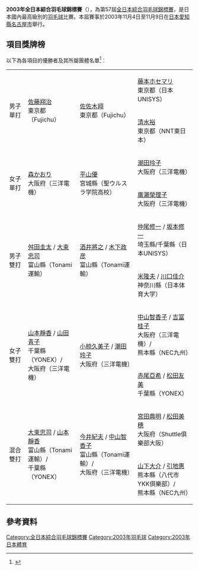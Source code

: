 {{noteTA|G1=Badminton}}
{{infobox badminton event
|name           = 2003年全日本綜合羽毛球錦標賽
|image          = 
|size           = 
|caption        = 
|dates          = 2003年11月4日-11月9日
|number_edition = 第57屆
|level          = 
|prize_money    =
|location       = {{JPN}}[[愛知縣|愛知縣]][[名古屋市|名古屋市]]
|venue          = 
|previous       = 2002年全日本綜合羽毛球錦標賽
|next           = 2004年全日本綜合羽毛球錦標賽
}}
'''2003年全日本綜合羽毛球錦標賽'''（{{lang-ja|平成15年度全日本総合バドミントン選手権大会}}），為第57屆[[全日本綜合羽毛球錦標賽|全日本綜合羽毛球錦標賽]]，是日本國內最高級別的[[羽毛球|羽毛球]]比賽。本屆賽事於2003年11月4日至11月9日在[[日本|日本]][[愛知縣|愛知縣]][[名古屋市|名古屋市]]舉行。

==項目獎牌榜==
以下為各項目的優勝者及其所屬團體名單<ref>{{cite web|title=平成１５年度全日本総合バドミントン選手権大会 優勝|url=http://www.badminton.or.jp/2003/alljapan/|publisher=日本バドミントン協会|access-date=2014-01-18|archive-url=https://web.archive.org/web/20140201124452/http://www.badminton.or.jp/2003/alljapan/|archive-date=2014-02-01|dead-url=yes}}{{ja}}</ref>：
{| {{MedalistTable|labelwidth=80px|type=項目|style=font-size:small;}}
|-
|rowspan=2|男子單打
|rowspan=2|[[佐藤翔治|佐藤翔治]]<br/>東京都（Fujichu）
|rowspan=2|[[佐佐木翔|佐佐木翔]]<br/>東京都（Fujichu）
|[[藤本ホセマリ|藤本ホセマリ]]<br/>東京都（日本UNISYS）
|-
|[[清水裕|清水裕]]<br/>東京都（NNT東日本）

|-
|rowspan=2|女子單打
|rowspan=2|[[森かおり|森かおり]]<br/>大阪府（三洋電機）
|rowspan=2|[[平山優|平山優]]<br/>宮城縣（聖ウルスラ学院高校）
|[[潮田玲子|潮田玲子]]<br/>大阪府（三洋電機）
|-
|[[廣瀨榮理子|廣瀨榮理子]]<br/>大阪府（三洋電機）
|-
|rowspan=2|男子雙打
|rowspan=2|[[舛田圭太|舛田圭太]] / [[大束忠司|大束忠司]]<br/>富山縣（Tonami運輸）
|rowspan=2|[[酒井將之|酒井將之]] / [[木下政彦|木下政彦]]<br/>富山縣（Tonami運輸）
|[[仲尾修一|仲尾修一]] / [[坂本修一|坂本修一]]<br/>埼玉縣/千葉縣（日本UNISYS）
|-
|[[米隆夫|米隆夫]] / [[川口佳介|川口佳介]]<br/>神奈川縣（日本体育大学）
|-
|rowspan=2|女子雙打
|rowspan=2|[[山本靜香|山本靜香]] / [[山田青子|山田青子]]<br/>千葉縣（YONEX）/<br/>大阪府（三洋電機）
|rowspan=2|[[小椋久美子|小椋久美子]] / [[潮田玲子|潮田玲子]]<br/>大阪府（三洋電機）
|[[中山智香子|中山智香子]] / [[吉冨桂子|吉冨桂子]]<br/>大阪府（三洋電機）/<br>熊本縣（NEC九州）
|-
|[[赤尾亞希|赤尾亞希]] / [[松田友美|松田友美]]<br/>千葉縣（YONEX）
|-
|rowspan=2|混合雙打
|rowspan=2|[[大束忠司|大束忠司]] / [[山本靜香|山本靜香]]<br/>富山縣（Tonami運輸）/<br>千葉縣（YONEX）
|rowspan=2|[[今井紀夫|今井紀夫]] / [[中山智香子|中山智香子]]<br/>富山縣（Tonami運輸）/<br>大阪府（三洋電機）
|[[宮田典明|宮田典明]] / [[松田美穗|松田美穗]]<br/>大阪府（Shuttle俱樂部大阪）
|-
|[[山下大介|山下大介]] / [[引地惠|引地惠]]<br/>熊本縣（八代市YKK俱樂部）/<br>熊本縣（NEC九州）
|}

==參考資料==
{{Reflist}}

[[Category:全日本綜合羽毛球錦標賽|Category:全日本綜合羽毛球錦標賽]]
[[Category:2003年羽毛球|Category:2003年羽毛球]]
[[Category:2003年日本體育|Category:2003年日本體育]]